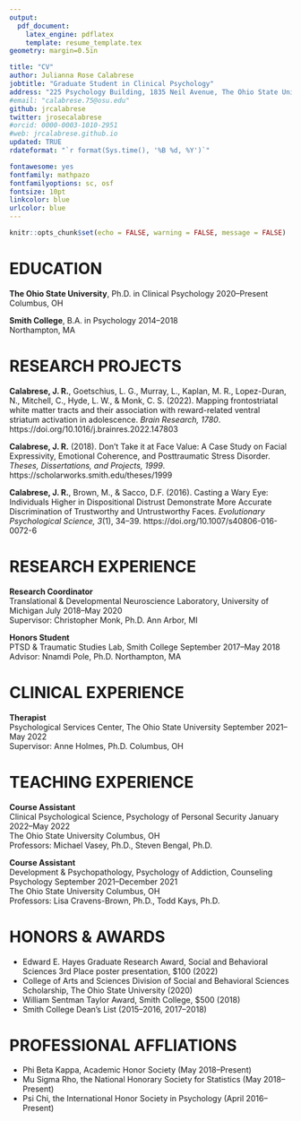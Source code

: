 ```yaml
---
output: 
  pdf_document:
    latex_engine: pdflatex
    template: resume_template.tex
geometry: margin=0.5in

title: "CV"
author: Julianna Rose Calabrese
jobtitle: "Graduate Student in Clinical Psychology"
address: "225 Psychology Building, 1835 Neil Avenue, The Ohio State University, Columbus, OH 43210"
#email: "calabrese.75@osu.edu"
github: jrcalabrese
twitter: jrosecalabrese
#orcid: 0000-0003-1010-2951
#web: jrcalabrese.github.io
updated: TRUE
rdateformat: "`r format(Sys.time(), '%B %d, %Y')`"

fontawesome: yes
fontfamily: mathpazo
fontfamilyoptions: sc, osf
fontsize: 10pt
linkcolor: blue
urlcolor: blue
---
```


```r
knitr::opts_chunk$set(echo = FALSE, warning = FALSE, message = FALSE)
```

# EDUCATION

**The Ohio State University**, Ph.D. in Clinical Psychology \hfill 2020–Present  
Columbus, OH

**Smith College**, B.A. in Psychology \hfill 2014–2018  
Northampton, MA

# RESEARCH PROJECTS

**Calabrese, J. R.**, Goetschius, L. G., Murray, L., Kaplan, M. R., Lopez-Duran, N., Mitchell, C., Hyde, L. W., & Monk, C. S. (2022). Mapping frontostriatal white matter tracts and their association with reward-related ventral striatum activation in adolescence. *Brain Research, 1780*. https://doi.org/10.1016/j.brainres.2022.147803

**Calabrese, J. R.** (2018). Don’t Take it at Face Value: A Case Study on Facial Expressivity, 
Emotional Coherence, and Posttraumatic Stress Disorder. *Theses, Dissertations, and Projects, 1999*. https://scholarworks.smith.edu/theses/1999

**Calabrese, J. R.**, Brown, M., & Sacco, D.F. (2016). Casting a Wary Eye: Individuals Higher in Dispositional Distrust Demonstrate More Accurate Discrimination of Trustworthy and Untrustworthy Faces. *Evolutionary Psychological Science, 3*(1), 34–39. https://doi.org/10.1007/s40806-016-0072-6

# RESEARCH EXPERIENCE

**Research Coordinator**  
Translational & Developmental Neuroscience Laboratory, University of Michigan \hfill July 2018–May 2020  
Supervisor: Christopher Monk, Ph.D.   \hfill Ann Arbor, MI  

**Honors Student**  
PTSD & Traumatic Studies Lab, Smith College \hfill September 2017–May 2018  
Advisor: Nnamdi Pole, Ph.D.  \hfill Northampton, MA  

# CLINICAL EXPERIENCE

**Therapist**  
Psychological Services Center, The Ohio State University \hfill September 2021–May 2022   
Supervisor: Anne Holmes, Ph.D.  \hfill Columbus, OH  

# TEACHING EXPERIENCE

**Course Assistant**  
Clinical Psychological Science, Psychology of Personal Security \hfill January 2022–May 2022  
The Ohio State University \hfill Columbus, OH  
Professors: Michael Vasey, Ph.D., Steven Bengal, Ph.D.  

**Course Assistant**  
Development & Psychopathology, Psychology of Addiction, Counseling Psychology \hfill September 2021–December 2021  
The Ohio State University \hfill Columbus, OH  
Professors: Lisa Cravens-Brown, Ph.D., Todd Kays, Ph.D.   

# HONORS & AWARDS

* Edward E. Hayes Graduate Research Award, Social and Behavioral Sciences 3rd Place poster presentation, $100 (2022)
* College of Arts and Sciences Division of Social and Behavioral Sciences Scholarship, The Ohio State University (2020) 
* William Sentman Taylor Award, Smith College, $500 (2018)
* Smith College Dean’s List (2015–2016, 2017–2018)

# PROFESSIONAL AFFLIATIONS

* Phi Beta Kappa, Academic Honor Society (May 2018–Present)
* Mu Sigma Rho, the National Honorary Society for Statistics (May 2018–Present)
* Psi Chi, the International Honor Society in Psychology (April 2016–Present)